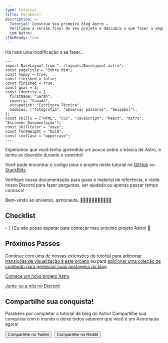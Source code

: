 ```yaml
---
type: tutorial
title: Parabéns!
description: >-
  Tutorial: Construa seu primeiro blog Astro —
  Verifique a versão final do seu projeto e descubra o que fazer a seguir
  com Astro!
i18nReady: true
---
```



Há mais uma modificação a se fazer...

```astro title="src/pages/about.astro" del={5} ins={6}
---
import BaseLayout from "../layouts/BaseLayout.astro";
const pageTitle = "Sobre Mim";
const happy = true;
const finished = false;
const finished = true;
const goal = 3;
const identity = {
  firstName: "Sarah",
  country: "Canadá",
  occupation: "Escritora Técnica",
  hobbies: ["fotografia", "observar pássaros", "beisebol"],
};
const skills = ["HTML", "CSS", "JavaScript", "React", "Astro", "Escrever Documentação"];
const skillColor = "navy";
const fontWeight = "bold";
const textCase = "uppercase";
---
```

Esperamos que você tenha aprendido um pouco sobre o básico de Astro, e tenha se divertido durante o caminho!

Você pode encontrar o código para o projeto neste tutorial no [GitHub](https://github.com/withastro/blog-tutorial-demo/tree/complete) ou
[StackBlitz](https://stackblitz.com/github/withastro/blog-tutorial-demo/tree/complete?file=src/pages/index.astro).

Verifique nossa documentação para guias e material de referência, e visite nosso Discord para fazer perguntas, ser ajudado ou apenas passar tempo conosco!

Bem-vindo ao universo, astronauta. 👩🏼‍🚀👨🏿‍🚀🧑‍🚀👩🏾‍🚀

<Box icon="check-list">

## Checklist

<Checklist>
- [ ] Eu não posso esperar para começar meu próximo projeto Astro! 🚀
</Checklist>
</Box>

## Próximos Passos

Continue com uma de nossas extensões do tutorial para [adicionar transições de visualização à este projeto](/pt-br/tutorials/add-view-transitions/) ou para [adicionar uma coleção de conteúdo para gerenciar suas postagens do blog](/pt-br/tutorials/add-content-collections/)

[Comece um novo projeto Astro](/pt-br/getting-started/)

[Junte-se a nós no Discord](https://astro.build/chat)

<CompletionConfetti />

## Compartilhe sua conquista!

Parabéns por completar o tutorial de blog do Astro! Compartilhe sua conquista com o mundo e deixe todos saberem que você é um Astronauta agora!

<div style="display: flex; flex-wrap: wrap; gap: 0.5rem;">
  <Button href='https://twitter.com/intent/tweet?text=Just%20finished%20learning%20how%20to%20build%20my%20first%20Astro%20blog!%20Check%20it%20out%20at%20https://docs.astro.build/%0Avia%20%40astrodotbuild'>Compartilhe no Twitter</Button>
  <Button href='https://www.reddit.com/submit?url=https://docs.astro.build/&title=Just%20finished%20learning%20how%20to%20build%20my%20first%20Astro%20blog!'>Compartilhe no Reddit</Button>
</div>
